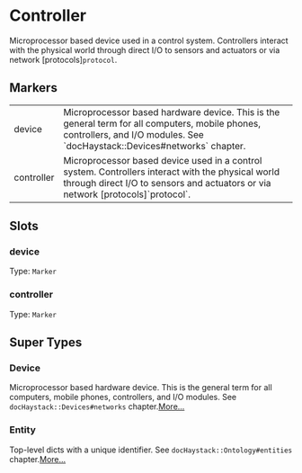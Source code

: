 # Controller
Microprocessor based device used in a control system.  Controllers
interact with the physical world through direct I/O to sensors and
actuators or via network [protocols]`protocol`.
## Markers
<table>
<tbody>
<tr>
<td className='p-2 align-top'><span className='bg-sky-200 rounded-md px-3 py-1 text-sky-700 block font-semibold text-center text-sm'>device </span></td>
<td className='p-2 align-top'>Microprocessor based hardware device.  This is the general term for all computers, mobile phones, controllers, and I/O modules. See `docHaystack::Devices#networks` chapter.</td>
</tr>
<tr>
<td className='p-2 align-top'><span className='bg-sky-200 rounded-md px-3 py-1 text-sky-700 block font-semibold text-center text-sm'>controller </span></td>
<td className='p-2 align-top'>Microprocessor based device used in a control system.  Controllers interact with the physical world through direct I/O to sensors and actuators or via network [protocols]`protocol`.</td>
</tr>
</tbody>
</table>

## Slots

### device
Type: `Marker`

### controller
Type: `Marker`



## Super Types
### Device
Microprocessor based hardware device.  This is the general term for
all computers, mobile phones, controllers, and I/O modules.
See `docHaystack::Devices#networks` chapter.[More...](./Device)

### Entity
Top-level dicts with a unique identifier.
See `docHaystack::Ontology#entities` chapter.[More...](./Entity)


